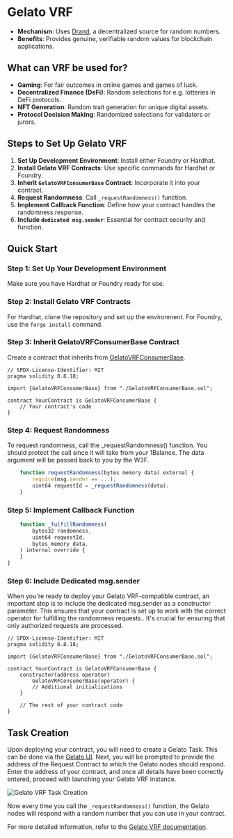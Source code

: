 # Gelato VRF

- **Mechanism**: Uses [Drand](https://drand.love/), a decentralized source for random numbers.
- **Benefits**: Provides genuine, verifiable random values for blockchain applications.

## What can VRF be used for?

- **Gaming**: For fair outcomes in online games and games of luck.
- **Decentralized Finance (DeFi)**: Random selections for e.g. lotteries in DeFi protocols.
- **NFT Generation**: Random trait generation for unique digital assets.
- **Protocol Decision Making**: Randomized selections for validators or jurors.

## Steps to Set Up Gelato VRF

1. **Set Up Development Environment**: Install either Foundry or Hardhat.
2. **Install Gelato VRF Contracts**: Use specific commands for Hardhat or Foundry.
3. **Inherit `GelatoVRFConsumerBase` Contract**: Incorporate it into your contract.
4. **Request Randomness**: Call `_requestRandomness()` function.
5. **Implement Callback Function**: Define how your contract handles the randomness response.
6. **Include `dedicated msg.sender`**: Essential for contract security and function.

## Quick Start

### Step 1: Set Up Your Development Environment

Make sure you have Hardhat or Foundry ready for use.

### Step 2: Install Gelato VRF Contracts

For Hardhat, clone the repository and set up the environment. For Foundry, use the `forge install` command.

### Step 3: Inherit GelatoVRFConsumerBase Contract

Create a contract that inherits from [GelatoVRFConsumerBase](https://github.com/gelatodigital/vrf-contracts/blob/main/contracts/GelatoVRFConsumerBase.sol).

```solidity
// SPDX-License-Identifier: MIT
pragma solidity 0.8.18;

import {GelatoVRFConsumerBase} from "./GelatoVRFConsumerBase.sol";

contract YourContract is GelatoVRFConsumerBase {
    // Your contract's code
}
```

### Step 4: Request Randomness

To request randomness, call the \_requestRandomness() function. You should protect the call since it will take from your 1Balance. The data argument will be passed back to you by the W3F.

```typescript
    function requestRandomness(bytes memory data) external {
        require(msg.sender == ...);
        uint64 requestId = _requestRandomness(data);
    }
```

### Step 5: Implement Callback Function

```typescript
    function _fulfillRandomness(
        bytes32 randomness,
        uint64 requestId,
        bytes memory data,
    ) internal override {
    }
}
```

### Step 6: Include Dedicated msg.sender

When you're ready to deploy your Gelato VRF-compatible contract, an important step is to include the dedicated msg.sender as a constructor parameter. This ensures that your contract is set up to work with the correct operator for fulfilling the randomness requests.. It's crucial for ensuring that only authorized requests are processed.

```solidity
// SPDX-License-Identifier: MIT
pragma solidity 0.8.18;

import {GelatoVRFConsumerBase} from "./GelatoVRFConsumerBase.sol";

contract YourContract is GelatoVRFConsumerBase {
    constructor(address operator)
        GelatoVRFConsumerBase(operator) {
        // Additional initializations
    }

    // The rest of your contract code
}
```

## Task Creation

Upon deploying your contract, you will need to create a Gelato Task. This can be done via the [Gelato UI](https://app.gelato.network/).
Next, you will be prompted to provide the address of the Request Contract to which the Gelato nodes should respond. Enter the address of your contract, and once all details have been correctly entered, proceed with launching your Gelato VRF instance.

![Gelato VRF Task Creation](/images/vrf.png)

Now every time you call the `_requestRandomness()` function, the Gelato nodes will respond with a random number that you can use in your contract.

For more detailed information, refer to the [Gelato VRF documentation](https://docs.gelato.network/docs/gelato-vrf).
